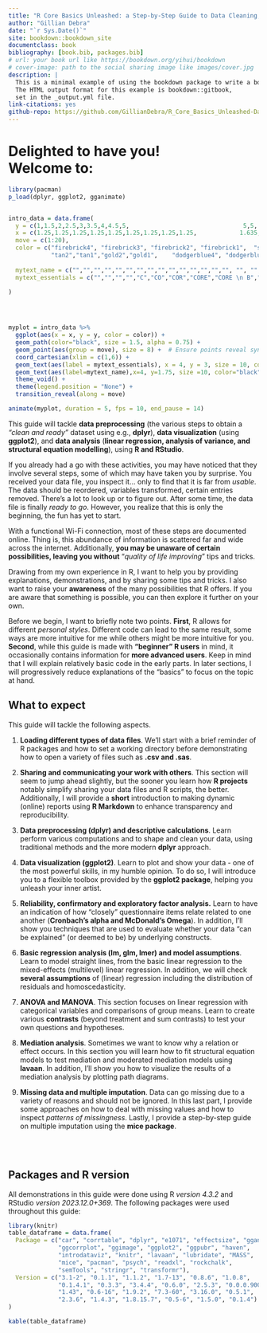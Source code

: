 ```yaml
--- 
title: "R Core Basics Unleashed: a Step-by-Step Guide to Data Cleaning, Stunning Visuals, and Analytic Insights"
author: "Gillian Debra"
date: "`r Sys.Date()`"
site: bookdown::bookdown_site
documentclass: book
bibliography: [book.bib, packages.bib]
# url: your book url like https://bookdown.org/yihui/bookdown
# cover-image: path to the social sharing image like images/cover.jpg
description: |
  This is a minimal example of using the bookdown package to write a book.
  The HTML output format for this example is bookdown::gitbook,
  set in the _output.yml file.
link-citations: yes
github-repo: https://github.com/GillianDebra/R_Core_Basics_Unleashed-Data-Preprocessing_Visualization_and_Analysis_using_R.git
---
```


# Delighted to have you!<br>Welcome to: {-}
```r
library(pacman)
p_load(dplyr, ggplot2, gganimate)  


intro_data = data.frame(
  y = c(1,1.5,2,2.5,3,3.5,4,4.5,5,                                5,5,         4.5,4,    3.5,3.25,3,           2.5,2,1.5,1  ), 
  x = c(1.25,1.25,1.25,1.25,1.25,1.25,1.25,1.25,1.25,            1.635,2,    2.25,2.5,   2.5,2.25,2,           2.25,2.5,2.75,3  ),
  move = c(1:20),
  color = c("firebrick4", "firebrick3", "firebrick2", "firebrick1",  "seagreen4", "seagreen3", "seagreen2", "seagreen1",
            "tan2","tan1","gold2","gold1",    "dodgerblue4", "dodgerblue3", "dodgerblue2","dodgerblue1",      "magenta2","magenta1","orchid2","orchid1"),
  
  mytext_name = c("","","","","","","","","","","","","","","", "", "", "", "Made by \n Gillian Debra" ,rep("Made by \n Gillian Debra",each = 1)  ),
  mytext_essentials = c("","","","","C","CO","COR","CORE","CORE \n B","CORE \n BA","CORE \n BAS","CORE \n BASI","CORE \n BASIC","CORE \n BASICS", "CORE \n BASICS \n UN", "CORE \n BASICS \n UNLEASH", rep("CORE \n BASICS \n UNLEASHED", each = 4)    )
  
)




myplot = intro_data %>% 
  ggplot(aes(x = x, y = y, color = color)) + 
  geom_path(color="black", size = 1.5, alpha = 0.75) +
  geom_point(aes(group = move), size = 8) +  # Ensure points reveal synchronously
  coord_cartesian(xlim = c(1,6)) + 
  geom_text(aes(label = mytext_essentials), x = 4, y = 3, size = 10, color = "black", alpha = 0.9) +
  geom_text(aes(label=mytext_name),x=4, y=1.75, size =10, color="black", apha = 0.8) +
  theme_void() +
  theme(legend.position = "None") +
  transition_reveal(along = move)  

animate(myplot, duration = 5, fps = 10, end_pause = 14)  
```

This guide will tackle **data preprocessing** (the various steps to obtain a *"clean and ready"* dataset using e.g., **dplyr**), **data visualization** (using **ggplot2**), and **data analysis** (**linear regression, analysis of variance, and structural equation modelling**), using **R and RStudio**.

If you already had a go with these activities, you may have noticed that they involve several steps, some of which may have taken you by surprise. You received your data file, you inspect it... only to find that it is far from *usable*. The data should be reordered, variables transformed, certain entries removed. There's a lot to look up or to figure out. After some time, the data file is finally *ready to go*. However, you realize that this is only the beginning, the fun has yet to start. 

With a functional Wi-Fi connection, most of these steps are documented online. Thing is, this abundance of information is scattered far and wide across the internet. Additionally, **you may be unaware of certain possibilities, leaving you without** "*quality of life improving*" tips and tricks. 

Drawing from my own experience in R, I want to help you by providing explanations, demonstrations, and by sharing some tips and tricks. I also want to raise your **awareness** of the many possibilities that R offers. If you are aware that something is possible, you can then explore it further on your own.

Before we begin, I want to briefly note two points. **First**, R allows for different *personal styles*. Different code can lead to the same result, some ways are more intuitive for me while others might be more intuitive for you. **Second**, while this guide is made with **"beginner" R users** in mind, it occasionally contains information for **more advanced users**. Keep in mind that I will explain relatively basic code in the early parts. In later sections, I will progressively reduce explanations of the "basics" to focus on the topic at hand.

## What to expect {-}
This guide will tackle the following aspects.

1. **Loading different types of data files**. We'll start with a brief reminder of R packages and how to set a working directory before demonstrating how to open a variety of files such as **.csv and .sas**.

2. **Sharing and communicating your work with others**. This section will seem to jump ahead slightly, but the sooner you learn how **R projects** notably simplify sharing your data files and R scripts, the better. Additionally, I will provide a **short** introduction to making dynamic (online) reports using **R Markdown** to enhance transparency and reproducibility.

3. **Data preprocessing (dplyr) and descriptive calculations**. Learn perform various computations and to shape and clean your data, using traditional methods and the more modern **dplyr** approach.

4. **Data visualization (ggplot2)**. Learn to plot and show your data - one of the most powerful skills, in my humble opinion. To do so, I will introduce you to a flexible toolbox provided by the **ggplot2 package**, helping you unleash your inner artist. 

5. **Reliability, confirmatory and exploratory factor analysis.** Learn to have an indication of how "closely" questionnaire items relate related to one another (**Cronbach's alpha and McDonald's Omega**). In addition, I'll show you techniques that are used to evaluate whether your data "can be explained" (or deemed to be) by underlying constructs. 

6. **Basic regression analysis (lm, glm, lmer) and model assumptions**. Learn to model straight lines, from the basic linear regression to the mixed-effects (multilevel) linear regression. In addition, we will check **several assumptions** of (linear) regression including the distribution of residuals and homoscedasticity.

7. **ANOVA and MANOVA**. This section focuses on linear regression with categorical variables and comparisons of group means. Learn to create various **contrasts** (beyond treatment and sum contrasts) to test your own questions and hypotheses.

8. **Mediation analysis**. Sometimes we want to know why a relation or effect occurs. In this section you will learn how to fit structural equation models to test mediation and moderated mediation models using **lavaan**. In addition, I'll show you how to visualize the results of a mediation analysis by plotting path diagrams.

9. **Missing data and multiple imputation**. Data can go missing due to a variety of reasons and should not be ignored. In this last part, I provide some approaches on how to deal with missing values and how to inspect *patterns of missingness*. Lastly, I provide a step-by-step guide on multiple imputation using the **mice package**.

<br>
<br>

## Packages and R version {-}
All demonstrations in this guide were done using R *version 4.3.2* and RStudio *version 2023.12.0+369*.
The following packages were used throughout this guide:
```r
library(knitr)
table_dataframe = data.frame(
  Package = c("car", "corrtable", "dplyr", "e1071", "effectsize", "gganimate", 
              "ggcorrplot", "ggimage", "ggplot2", "ggpubr", "haven", 
              "introdataviz", "knitr", "lavaan", "lubridate", "MASS", 
              "mice", "pacman", "psych", "readxl", "rockchalk", 
              "semTools", "stringr", "transformr"),
  Version = c("3.1-2", "0.1.1", "1.1.2", "1.7-13", "0.8.6", "1.0.8", 
              "0.1.4.1", "0.3.3", "3.4.4", "0.6.0", "2.5.3", "0.0.0.9003", 
              "1.43", "0.6-16", "1.9.2", "7.3-60", "3.16.0", "0.5.1", 
              "2.3.6", "1.4.3", "1.8.15.7", "0.5-6", "1.5.0", "0.1.4")
)

kable(table_dataframe)
```

